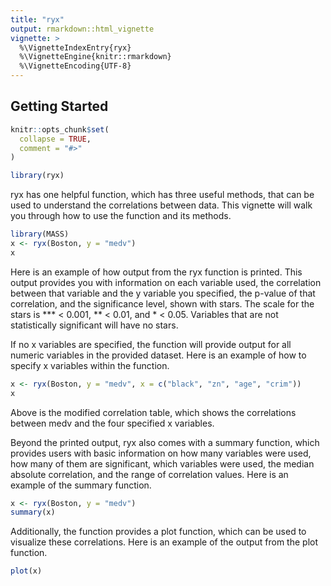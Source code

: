 ```yaml
---
title: "ryx"
output: rmarkdown::html_vignette
vignette: >
  %\VignetteIndexEntry{ryx}
  %\VignetteEngine{knitr::rmarkdown}
  %\VignetteEncoding{UTF-8}
---
```


## Getting Started

```r
knitr::opts_chunk$set(
  collapse = TRUE,
  comment = "#>"
)
```

```r
library(ryx)
```

ryx has one helpful function, which has three useful methods, that can be used to understand the correlations between data. This vignette will walk you through how to use the function and its methods. 

```r
library(MASS)
x <- ryx(Boston, y = "medv")
x
```

Here is an example of how output from the ryx function is printed. This output provides you with information on each variable used, the correlation between that variable and the y variable you specified, the p-value of that correlation, and the significance level, shown with stars. The scale for the stars is *** < 0.001, ** < 0.01, and * < 0.05. Variables that are not statistically significant will have no stars. 

If no x variables are specified, the function will provide output for all numeric variables in the provided dataset. Here is an example of how to specify x variables within the function. 

```r
x <- ryx(Boston, y = "medv", x = c("black", "zn", "age", "crim"))
x
```

Above is the modified correlation table, which shows the correlations between medv and the four specified x variables. 

Beyond the printed output, ryx also comes with a summary function, which provides users with basic information on how many variables were used, how many of them are significant, which variables were used, the median absolute correlation, and the range of correlation values. Here is an example of the summary function. 

```r
x <- ryx(Boston, y = "medv")
summary(x)
```

Additionally, the function provides a plot function, which can be used to visualize these correlations. Here is an example of the output from the plot function. 

```r
plot(x)
```

